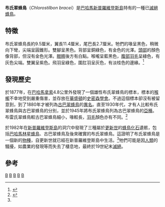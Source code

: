 {{Speciesbox 
| taxon = Chlorostilbon bracei
| status = EX
| status_system = iucn3.1
| image = Chlorostilbon bracei.png
| status_ref = <ref name=IUCN>{{IUCN2008|assessors=BirdLife International|year=2004|id=142905|title=Chlorostilbon bracei|downloaded=8 October 2008}}</ref>
| extinct = 19世紀末
| binomial_authority =（[[George_Newbold_Lawrence|Lawrence]]，1877）
}}

'''布氏翠蜂鳥'''（''Chlorostilbon bracei''）是[[巴哈馬|巴哈馬]][[新普羅維登斯島|新普羅維登斯島]]特有的一種已[[滅絕|滅絕]][[蜂鳥|蜂鳥]]。

== 特徵 ==
布氏翠蜂鳥長約9.5厘米，翼長11.4厘米，尾巴長2.7厘米。牠們的喙呈黑色，稍微向下彎，尖端呈圓錐形。雙腳呈黑色。背部呈銅綠色，有金色的光澤。[[頭部|頭部]]的顏色像背部，但沒有金色光澤。[[眼睛|眼睛]]後方有白點。喉嚨呈藍黑色，[[腹部|腹部]][[羽毛|羽毛]]呈綠色，有灰色尖端。雙翼呈紫色。飛羽呈綠色，圍肛羽呈灰色，有淡桂色的邊緣。<ref name=GravesOlson1987>{{Cite journal en|author=Gary R. Graves and Storrs L. Olson|year=1987|title=''Chlorostilbon bracei'' Lawrence, an extinct species of Hummingbird from New Providence Island, Bahamas|journal=Auk|volume=104|pages=296-302|url=http://elibrary.unm.edu/sora/Auk/v104n02/p0296-p0302.pdf|access-date=2009-01-19|archive-url=https://web.archive.org/web/20091211133714/http://elibrary.unm.edu/sora/Auk/v104n02/p0296-p0302.pdf|archive-date=2009-12-11|dead-url=yes}}</ref>

== 發現歷史 ==
於1877年，在[[巴哈馬|巴哈馬]][[拿索|拿索]]4.8公里外發現了一個雄性布氏翠蜂鳥的標本，標本的[[喉嚨|喉嚨]]不幸地受到嚴重傷害，並存放在[[華盛頓|華盛頓]]的[[史密森學會|史密森學會]]。不過這個標本卻沒有被留意到，到了1880年才被列為[[古巴翠蜂鳥|古巴翠蜂鳥]]的[[異名|異名]]。直至1930年代，才有人比較布氏翠蜂鳥與古巴翠蜂鳥的分別，並於1945年將布氏翠蜂鳥列為古巴翠蜂鳥的[[亞種|亞種]]。布雷氏翠蜂鳥較古巴翠蜂鳥細小，喙較長，[[羽毛|羽毛]]顏色亦有不同。<ref name=Flannery2001>{{Cite book en|author=Flannery, Tim & Schouten, Peter|year=2001|title=A Gap in Nature: Discovering the World's Extinct Animals|publisher=Atlantic Monthly Press|id=ISBN 978-0-87113-797-5}}</ref>

於1982年在[[新普羅維登斯島|新普羅維登斯島]]的洞穴中發現了三種屬於[[更新世|更新世]]的[[蜂鳥|蜂鳥]][[化石|化石]]遺骸，包括[[巴哈馬林星蜂鳥|巴哈馬林星蜂鳥]]、古巴翠蜂鳥及後來確實的布氏翠蜂鳥。這證明了布氏翠蜂鳥是一個新的[[物種|物種]]，自更新世就已經在新普羅維登斯島中生活。<ref name=GravesOlson1987/>牠們可能是因[[人類|人類]]的騷擾，如農業的發現等而失去了棲息地，最終於19世紀末[[滅絕|滅絕]]。

== 參考 ==
{{reflist}}
{{Taxonbar|from=Q137848}}

[[Category:IUCN紅色名錄絕滅物種|B]]
[[Category:蜂鳥科|B]]
[[Category:翠蜂鳥屬|B]]
[[Category:1877年描述的鸟类|B]]
[[Category:加勒比海已灭绝鸟类|B]]